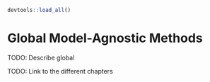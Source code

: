 ```r
devtools::load_all()
```

# Global Model-Agnostic Methods {#global}


TODO: Describe global

TODO: Link to the different chapters

